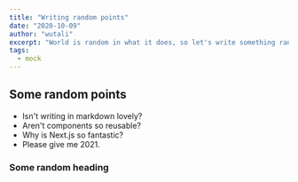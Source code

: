 ```yaml
---
title: "Writing random points"
date: "2020-10-09"
author: "wutali"
excerpt: "World is random in what it does, so let's write something random"
tags:
  - mock
---
```


## Some random points

- Isn't writing in markdown lovely?
- Aren't components so reusable?
- Why is Next.js so fantastic?
- Please give me 2021.

### Some random heading


<MyButton check text="Click"/>